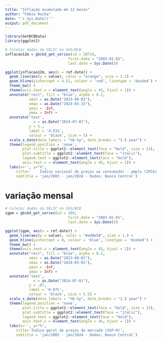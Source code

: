 ```yaml
---
title: "Inflação acumulada em 12 meses"
author: "Fábio Rocha"
date: "`r Sys.Date()`"
output: pdf_document
---
```


```r

library(GetBCBData)
library(ggplot2)

```

```r

# Coletar dados da SELIC no SGS/BCB
inflacao12m = gbcbd_get_series(id = 20716,
                             first.date = "2003-01-01",
                             last.date = Sys.Date())

```

```r

ggplot(inflacao12m, aes(x = ref.date)) +
  geom_line(aes(y = value), color = "orange", size = 1.3) +
  geom_hline(yintercept = 4.51, colour = 'red', linetype = 'dashed') +
  theme_bw() +
  theme(axis.text.x = element_text(angle = 45, hjust = 1)) +
  annotate("rect", fill = "blue", alpha = 0.2,
           xmin = as.Date("2023-08-01"),
           xmax = as.Date("2024-03-15"),
           ymin = -Inf, 
           ymax = Inf) +
  annotate('text',
             x = as.Date("2024-07-01"),
           y = 5.,
           label = '4.51%',
           colour = 'black', size = 5) +
  scale_x_date(date_labels = "%b-%y", date_breaks = "1.5 year") +
  theme(legend.position = 'none',
        plot.title = ggplot2::element_text(face = "bold", size = 13),
        plot.subtitle = ggplot2::element_text(face = "italic"),
        legend.text = ggplot2::element_text(face = "bold"),
        axis.text.x = element_text(angle = 45, hjust = 1)) + 
  labs(x='', y="%",
     title='	Índice nacional de preços ao consumidor - amplo (IPCA) - em 12 meses',
     subtitle = 'jan/2003 - jan/2024 - Dados: Banco Central')

```

# variação mensal

```r

# Coletar dados da SELIC no SGS/BCB
igpm = gbcbd_get_series(id = 189,
                             first.date = "2003-01-01",
                             last.date = Sys.Date())

```

```r

ggplot(igpm, aes(x = ref.date)) +
  geom_line(aes(y = value), color = "#ed0e58", size = 1.) +
  geom_hline(yintercept = 0, colour = 'blue', linetype = 'dashed') +
  theme_bw() +
  theme(axis.text.x = element_text(angle = 45, hjust = 1)) +
  annotate("rect", fill = "blue", alpha = 0.2,
           xmin = as.Date("2023-08-01"),
           xmax = as.Date("2024-03-01"),
           ymin = -Inf, 
           ymax = Inf) +
  annotate('text',
             x = as.Date("2024-07-01"),
           y = .07,
           label = '0.07%',
           colour = 'black', size = 5.5) +
  scale_x_date(date_labels = "%b-%y", date_breaks = "1.5 year") +
  theme(legend.position = 'none',
        plot.title = ggplot2::element_text(face = "bold", size = 13),
        plot.subtitle = ggplot2::element_text(face = "italic"),
        legend.text = ggplot2::element_text(face = "bold"),
        axis.text.x = element_text(angle = 45, hjust = 1)) + 
  labs(x='', y="%",
     title='Índice geral de preços do mercado (IGP-M)',
     subtitle = 'jan/2003 - jan/2024 - Dados: Banco Central')

```
